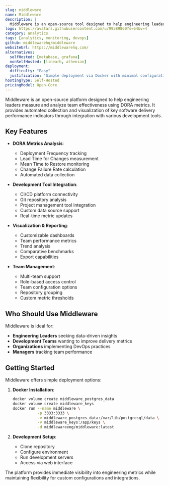 ```yaml
---
slug: middleware
name: Middleware
description: |
  Middleware is an open-source tool designed to help engineering leaders measure and analyze the effectiveness of their teams using the DORA metrics.
logo: https://avatars.githubusercontent.com/u/99589860?s=64&v=4
category: analytics
tags: [analytics, monitoring, devops]
github: middlewarehq/middleware
websiteUrl: https://middlewarehq.com/
alternatives:
  selfHosted: [metabase, grafana]
  nonSelfHosted: [linearb, athenian]
deployment:
  difficulty: "Easy"
  justification: "Simple deployment via Docker with minimal configuration required."
hostingType: Self-Hosted
pricingModel: Open-Core
---
```


Middleware is an open-source platform designed to help engineering leaders measure and
analyze team effectiveness using DORA metrics. It provides automated collection and
visualization of key software delivery performance indicators through integration
with various development tools.

## Key Features

- **DORA Metrics Analysis**:

  - Deployment Frequency tracking
  - Lead Time for Changes measurement
  - Mean Time to Restore monitoring
  - Change Failure Rate calculation
  - Automated data collection

- **Development Tool Integration**:

  - CI/CD platform connectivity
  - Git repository analysis
  - Project management tool integration
  - Custom data source support
  - Real-time metric updates

- **Visualization & Reporting**:

  - Customizable dashboards
  - Team performance metrics
  - Trend analysis
  - Comparative benchmarks
  - Export capabilities

- **Team Management**:
  - Multi-team support
  - Role-based access control
  - Team configuration options
  - Repository grouping
  - Custom metric thresholds

## Who Should Use Middleware

Middleware is ideal for:

- **Engineering Leaders** seeking data-driven insights
- **Development Teams** wanting to improve delivery metrics
- **Organizations** implementing DevOps practices
- **Managers** tracking team performance

## Getting Started

Middleware offers simple deployment options:

1. **Docker Installation**:

   ```bash
   docker volume create middleware_postgres_data
   docker volume create middleware_keys
   docker run --name middleware \
              -p 3333:3333 \
              -v middleware_postgres_data:/var/lib/postgresql/data \
              -v middleware_keys:/app/keys \
              -d middlewareeng/middleware:latest
   ```

2. **Development Setup**:
   - Clone repository
   - Configure environment
   - Run development servers
   - Access via web interface

The platform provides immediate visibility into engineering metrics while
maintaining flexibility for custom configurations and integrations.
